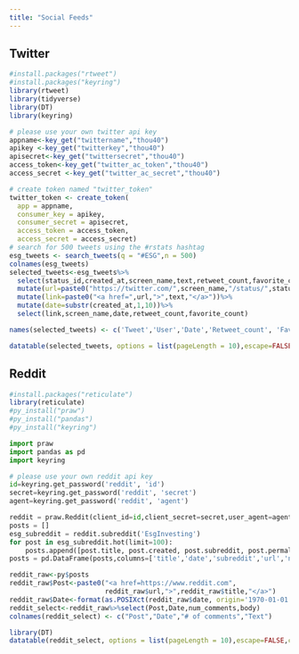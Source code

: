 ```yaml
---
title: "Social Feeds"
---
```


::: panel-tabset
## Twitter

```r
#install.packages("rtweet")
#install.packages("keyring")
library(rtweet)
library(tidyverse)
library(DT)
library(keyring)

# please use your own twitter api key
appname<-key_get("twittername","thou40")
apikey <-key_get("twitterkey","thou40")
apisecret<-key_get("twittersecret","thou40")
access_token<-key_get("twitter_ac_token","thou40")
access_secret <-key_get("twitter_ac_secret","thou40")

# create token named "twitter_token"
twitter_token <- create_token(
  app = appname,
  consumer_key = apikey,
  consumer_secret = apisecret,
  access_token = access_token,
  access_secret = access_secret)
# search for 500 tweets using the #rstats hashtag
esg_tweets <- search_tweets(q = "#ESG",n = 500)
colnames(esg_tweets)
selected_tweets<-esg_tweets%>%
  select(status_id,created_at,screen_name,text,retweet_count,favorite_count)%>%
  mutate(url=paste0("https://twitter.com/",screen_name,"/status/",status_id))%>%
  mutate(link=paste0("<a href=",url,">",text,"</a>"))%>%
  mutate(date=substr(created_at,1,10))%>%
  select(link,screen_name,date,retweet_count,favorite_count)

names(selected_tweets) <- c('Tweet','User','Date','Retweet_count', 'Favorite_count')
```

```r
datatable(selected_tweets, options = list(pageLength = 10),escape=FALSE, class = 'cell-border stripe')
```

## Reddit

```r
#install.packages("reticulate")
library(reticulate)
#py_install("praw")
#py_install("pandas")
#py_install("keyring")
```

```python
import praw
import pandas as pd
import keyring

# please use your own reddit api key
id=keyring.get_password('reddit', 'id')
secret=keyring.get_password('reddit', 'secret')
agent=keyring.get_password('reddit', 'agent')

reddit = praw.Reddit(client_id=id,client_secret=secret,user_agent=agent)
posts = []
esg_subreddit = reddit.subreddit('EsgInvesting')
for post in esg_subreddit.hot(limit=100):
    posts.append([post.title, post.created, post.subreddit, post.permalink, post.num_comments, post.selftext])
posts = pd.DataFrame(posts,columns=['title','date','subreddit','url','num_comments','body'])
```

```r
reddit_raw<-py$posts
reddit_raw$Post<-paste0("<a href=https://www.reddit.com",
                        reddit_raw$url,">",reddit_raw$title,"</a>")
reddit_raw$Date<-format(as.POSIXct(reddit_raw$date, origin='1970-01-01'), format='%Y/%m/%d')
reddit_select<-reddit_raw%>%select(Post,Date,num_comments,body)
colnames(reddit_select) <- c("Post","Date","# of comments","Text")
```

```r
library(DT)
datatable(reddit_select, options = list(pageLength = 10),escape=FALSE,class ='cell-border stripe')
```
:::
